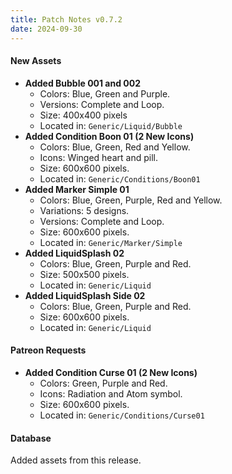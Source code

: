 ```yaml
---
title: Patch Notes v0.7.2
date: 2024-09-30
---
```

#### New Assets
- **Added Bubble 001 and 002**  
    - Colors: Blue, Green and Purple.  
    - Versions: Complete and Loop.  
    - Size: 400x400 pixels  
    - Located in: ``Generic/Liquid/Bubble``
- **Added Condition Boon 01 (2 New Icons)**  
    - Colors: Blue, Green, Red and Yellow.  
    - Icons: Winged heart and pill.  
    - Size: 600x600 pixels.
    - Located in: ``Generic/Conditions/Boon01``
- **Added Marker Simple 01**  
    - Colors: Blue, Green, Purple, Red and Yellow.  
    - Variations: 5 designs.
    - Versions: Complete and Loop.  
    - Size: 600x600 pixels.
    - Located in: ``Generic/Marker/Simple``
- **Added LiquidSplash 02**  
    - Colors: Blue, Green, Purple and Red.  
    - Size: 500x500 pixels.  
    - Located in: ``Generic/Liquid``
- **Added LiquidSplash Side 02**  
    - Colors: Blue, Green, Purple and Red.  
    - Size: 600x600 pixels.  
    - Located in: ``Generic/Liquid``
#### Patreon Requests
- **Added Condition Curse 01 (2 New Icons)**  
    - Colors: Green, Purple and Red.  
    - Icons: Radiation and Atom symbol.  
    - Size: 600x600 pixels.  
    - Located in: ``Generic/Conditions/Curse01``
#### Database
Added assets from this release.







